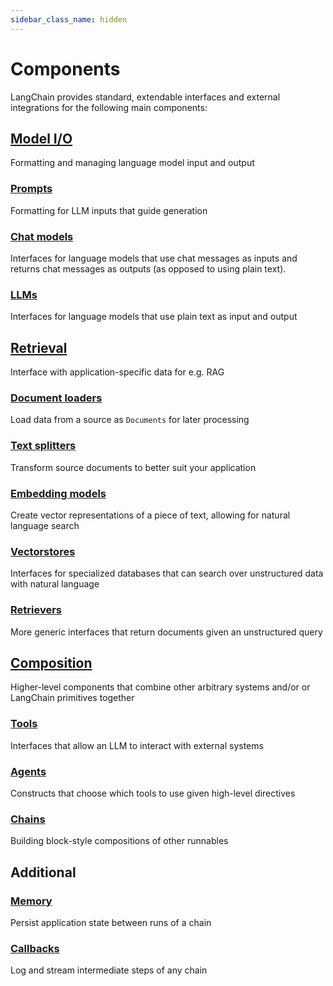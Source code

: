 ```yaml
---
sidebar_class_name: hidden
---
```


# Components


LangChain provides standard, extendable interfaces and external integrations for the following main components:

## [Model I/O](/docs/modules/model_io/)
Formatting and managing language model input and output

### [Prompts](/docs/modules/model_io/prompts)
Formatting for LLM inputs that guide generation

### [Chat models](/docs/modules/model_io/chat)
Interfaces for language models that use chat messages as inputs and returns chat messages as outputs (as opposed to using plain text).

### [LLMs](/docs/modules/model_io/llms)
Interfaces for language models that use plain text as input and output

## [Retrieval](/docs/modules/data_connection/)
Interface with application-specific data for e.g. RAG

### [Document loaders](/docs/modules/data_connection/document_loaders/)
Load data from a source as `Documents` for later processing

### [Text splitters](/docs/modules/data_connection/document_transformers/)
Transform source documents to better suit your application

### [Embedding models](/docs/modules/data_connection/text_embedding/)
Create vector representations of a piece of text, allowing for natural language search

### [Vectorstores](/docs/modules/data_connection/vectorstores/)
Interfaces for specialized databases that can search over unstructured data with natural language

### [Retrievers](/docs/modules/data_connection/retrievers/)
More generic interfaces that return documents given an unstructured query

## [Composition](/docs/modules/composition/)
Higher-level components that combine other arbitrary systems and/or or LangChain primitives together

### [Tools](/docs/modules/tools/)
Interfaces that allow an LLM to interact with external systems

### [Agents](/docs/modules/agents/)
Constructs that choose which tools to use given high-level directives

### [Chains](/docs/modules/chains/)
Building block-style compositions of other runnables

## Additional

### [Memory](/docs/modules/memory/)
Persist application state between runs of a chain

### [Callbacks](/docs/modules/callbacks/)
Log and stream intermediate steps of any chain
